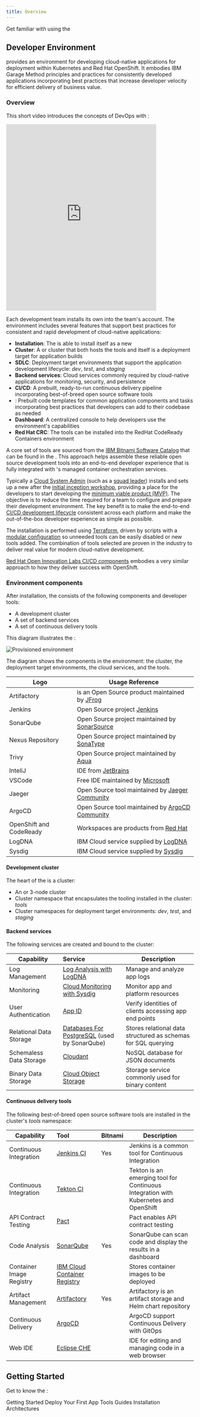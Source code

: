 ```yaml
---
title: Overview
---
```



<PageDescription>

Get familiar with using the <Globals name="longName"/>

</PageDescription>

## Developer Environment

<Globals name="longName" /> provides an environment for developing cloud-native applications for deployment within Kubernetes and Red Hat OpenShift. It embodies IBM Garage Method principles and practices for consistently developed applications incorporating best practices that increase developer velocity for efficient delivery of business value.

### Overview

This short video introduces the concepts of DevOps with <Globals name="ocp" />:
<iframe width="80%" height="500" src="https://www.youtube.com/embed/GOPWObjFTsI" frameborder="0" allow="accelerometer; autoplay; encrypted-media; gyroscope; picture-in-picture" allowfullscreen></iframe>

<p></p>

Each development team installs its own <Globals name="env" /> into the team's account. The environment includes several features that support <Globals name="method" /> best practices for consistent and rapid development of cloud-native applications:

- **Installation**: The <Globals name="shortName"/> is able to install itself as a new <Globals name="env" />
- **Cluster**: A <Globals name="kube" /> or <Globals name="ocp" /> cluster that both hosts the tools and itself is a deployment target for application builds
- **SDLC**: Deployment target environments that support the application development lifecycle: *dev*, *test*, and *staging*
- **Backend services**: Cloud services commonly required by cloud-native applications for monitoring, security, and persistence
- **CI/CD**: A prebuilt, ready-to-run continuous delivery pipeline incorporating best-of-breed open source software tools
- **<Globals name="templates" />**: Prebuilt code templates for common application components and tasks incorporating best practices that developers can add to their codebase as needed
- **Dashboard**: A centralized console to help developers use the environment's capabilities
- **Red Hat CRC**: The tools can be installed into the RedHat CodeReady Containers environment

A core set of tools are sourced from the [IBM Bitnami Software Catalog](https://cloud.ibm.com/catalog?search=label%3Ahelm#software) that can be found in the <Globals name="ic" />. This approach helps assemble these reliable open source development tools into an end-to-end developer experience that is fully integrated with <Globals name="ic" />'s managed container orchestration services.

Typically a [Cloud System Admin](/admin/overview) (such as a [squad leader](https://www.ibm.com/garage/method/practices/culture/practice-building-effective-squads/)) installs and sets up a new <Globals name="env" /> after the [initial inception workshop](https://www.ibm.com/garage/method/practices/think/inception), providing a place for the developers to start developing the [minimum viable product (MVP)](https://www.ibm.com/garage/method/practices/think/inception/practice_minimum_viable_product). The objective is to reduce the time required for a team to configure and prepare their development environment. The key benefit is to make the end-to-end [CI/CD development lifecycle](https://www.ibm.com/garage/method/practices/deliver/practice_continuous_delivery/) consistent across each platform and make the out-of-the-box developer experience as simple as possible.

The installation is performed using [Terraform](https://cloud.ibm.com/docs/terraform), driven by scripts with a [modular configuration](https://github.com/ibm-garage-cloud/garage-terraform-modules) so unneeded tools can be easily disabled or new tools added. The combination of tools selected are proven in the industry to deliver real value for modern cloud-native development.

[Red Hat Open Innovation Labs CI/CD components](https://github.com/rht-labs/labs-ci-cd) embodies a very similar approach to how they deliver success with OpenShift.

### Environment components

After installation, the <Globals name="env" /> consists of the following components and developer tools:
- A development cluster
- A set of backend services
- A set of continuous delivery tools

This diagram illustrates the <Globals name="env" />:

![Provisioned environment](../images/catalyst-provisioned-environment.png)

The diagram shows the components in the environment: the cluster, the deployment target environments, the cloud services, and the tools.

<Accordion>
  <AccordionItem title="Logo Usage Reference">

| Logo      | Usage Reference |
| --------- | ---------- |
| Artifactory | is an Open Source product maintained by [JFrog](https://jfrog.com/brand-guidelines/) |
| Jenkins | Open Source project [Jenkins](https://www.jenkins.io/artwork/) |
| SonarQube | Open Source project maintained by [SonarSource](https://www.sonarsource.com/logos/) |
| Nexus Repository | Open Source project maintained by [SonaType](https://www.sonatype.com/nexus-repository-oss) |
| Trivy | Open Source project maintained by [Aqua](https://www.aquasec.com/brand/) |
| InteliJ | IDE from [JetBrains](https://www.jetbrains.com/company/brand/) |
| VSCode | Free IDE maintained by [Microsoft](https://code.visualstudio.com/) |
| Jaeger | Open Source tool maintained by [Jaeger Community](https://www.jaegertracing.io/get-in-touch/) |
| ArgoCD | Open Source tool maintained by [ArgoCD Community](https://argoproj.github.io/projects/argo-cd/)|
| OpenShift and CodeReady | Workspaces are products from [Red Hat](https://developers.redhat.com/products/codeready-workspaces/overview) |
| LogDNA | IBM Cloud service supplied by [LogDNA](https://logdna.com/)|
| Sysdig | IBM Cloud service supplied by [Sysdig](https://sysdig.com/)|

</AccordionItem>
</Accordion>

#### Development cluster

The heart of the <Globals key="env" /> is a cluster:

- An [<Globals key="iks" />](https://www.ibm.com/cloud/container-service)
or [<Globals key="roks" />](https://www.ibm.com/cloud/openshift) 3-node cluster
- Cluster namespace that encapsulates the tooling installed in the cluster: *tools*
- Cluster namespaces for deployment target environments: *dev*, *test*, and *staging*

#### Backend services

The following <Globals key="ic" /> services are created and bound to the cluster:

| Capability                | Service        |Description |
| -----------------------   |:-------------- |------------|
| Log Management            | [Log Analysis with LogDNA](/guides/log-management)  | Manage and analyze app logs  |
| Monitoring                | [Cloud Monitoring with Sysdig](/guides/monitoring)  | Monitor app and platform resources |
| User Authentication       | [App ID](/programming/security/)                    | Verify identities of clients accessing app end points |
| Relational Data Storage   | [Databases For PostgreSQL](/programming/databases) (used by SonarQube) | Stores relational data structured as schemas for SQL querying |
| Schemaless Data Storage   | [Cloudant](/programming/databases)                  | NoSQL database for JSON documents |
| Binary Data Storage       | [Cloud Object Storage](/programming/databases)      | Storage service commonly used for binary content |

#### Continuous delivery tools

The following best-of-breed open source software tools are installed in the cluster's *tools* namespace:

| Capability                  | Tool           | Bitnami |Description |
| --------------------------- |:-------------- | ------- |------------|
| Continuous Integration      | [Jenkins CI](/guides/continuous-integration/)            |  Yes    | Jenkins is a common tool for Continuous Integration   |
| Continuous Integration      | [Tekton CI](/guides/continuous-integration-tekton)       |         | Tekton is an emerging tool for Continuous Integration with Kubernetes and OpenShift  |
| API Contract Testing        | [Pact](/guides/contract-testing/)                        |         | Pact enables API contract testing |
| Code Analysis               | [SonarQube](/guides/code-analysis)                       |  Yes    | SonarQube can scan code and display the results in a dashboard |
| Container Image Registry    | [IBM Cloud Container Registry](/guides/image-registry)   |         | Stores container images to be deployed |
| Artifact Management         | [Artifactory](/guides/artifact-management/)              |  Yes    | Artifactory is an artifact storage and Helm chart repository  |
| Continuous Delivery         | [ArgoCD](/guides/continuous-delivery/)                   |         | ArgoCD support Continuous Delivery with GitOps |
| Web IDE                     | [Eclipse CHE](https://www.eclipse.org/che/)              |         | IDE for editing and managing code in a web browser |

## Getting Started

Get to know the <Globals name="shortName" />:

<AnchorLinks small>
      <AnchorLink to="../getting-started/overview">Getting Started</AnchorLink>
      <AnchorLink to="../getting-started/deploy-app">Deploy Your First App</AnchorLink>
      <AnchorLink to="../guides/overview">Tools Guides</AnchorLink>
      <AnchorLink to="../codepatterns/overview"><Globals name="templates" /></AnchorLink>
      <AnchorLink to="../admin/overview">Installation</AnchorLink>
      <AnchorLink to="../arch/environment">Architectures</AnchorLink>
</AnchorLinks>
